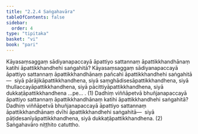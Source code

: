 ```yaml
---
title: "2.2.4 Saṅgahavāra"
tableOfContents: false
sidebar:
  order: 4
type: "tipitaka"
basket: "vi"
book: "pari"
---
```



<DynamicBreadcrumb />

<Division number="252" book="pari">

<Paragraph number="1058" book="pari">
Kāyasaṃsaggaṃ sādiyanapaccayā āpattiyo sattannaṃ āpattikkhandhānaṃ katihi āpattikkhandhehi saṅgahitā? Kāyasaṃsaggaṃ sādiyanapaccayā āpattiyo sattannaṃ āpattikkhandhānaṃ pañcahi āpattikkhandhehi saṅgahitā—  siyā pārājikāpattikkhandhena, siyā saṃghādisesāpattikkhandhena, siyā thullaccayāpattikkhandhena, siyā pācittiyāpattikkhandhena, siyā dukkaṭāpattikkhandhena …pe… . (1)
</Paragraph>

<Paragraph number="1059" book="pari">
Dadhiṃ viññāpetvā bhuñjanapaccayā āpattiyo sattannaṃ āpattikkhandhānaṃ katihi āpattikkhandhehi saṅgahitā? Dadhiṃ viññāpetvā bhuñjanapaccayā āpattiyo sattannaṃ āpattikkhandhānaṃ dvīhi āpattikkhandhehi saṅgahitā—  siyā pāṭidesanīyāpattikkhandhena, siyā dukkaṭāpattikkhandhena. (2)

</Paragraph>
</Division>

<Paragraph number="1060" type="center" book="pari">
Saṅgahavāro niṭṭhito catuttho.
</Paragraph>